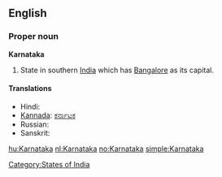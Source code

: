 ==English==

===Proper noun===
'''Karnataka'''
#State in southern [[India]] which has [[Bangalore]] as its capital.
====Translations====
* Hindi: {{t-|hi|कर्नाटक|sc=Deva|xs=Hindi}}
* [[Kannada]]: [[ಕರ್ನಾಟಕ]]
* Russian: {{t|ru|Карнатака|f}}
* Sanskrit: {{t-|sa|कर्णाटक|sc=Deva|xs=Sanskrit}}

[[Category:States of India]]

[[hu:Karnataka]]
[[nl:Karnataka]]
[[no:Karnataka]]
[[simple:Karnataka]]